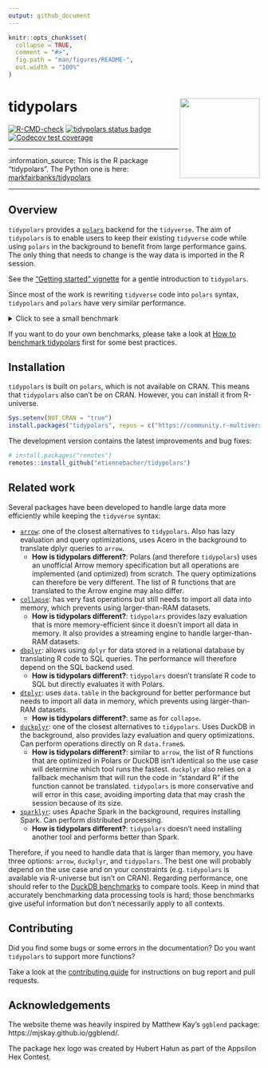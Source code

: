 ```yaml
---
output: github_document
---
```


```r
knitr::opts_chunk$set(
  collapse = TRUE,
  comment = "#>",
  fig.path = "man/figures/README-",
  out.width = "100%"
)
```

# tidypolars <a href="https://tidypolars.etiennebacher.com/"><img src="man/figures/logo.png" align="right" height="160" /></a>

<!-- badges: start -->
[![R-CMD-check](https://github.com/etiennebacher/tidypolars/actions/workflows/R-CMD-check.yml/badge.svg)](https://github.com/etiennebacher/tidypolars/actions/workflows/R-CMD-check.yml)
[![tidypolars status badge](https://etiennebacher.r-universe.dev/badges/tidypolars)](https://etiennebacher.r-universe.dev/tidypolars)
[![Codecov test coverage](https://codecov.io/gh/etiennebacher/tidypolars/branch/main/graph/badge.svg)](https://app.codecov.io/gh/etiennebacher/tidypolars?branch=main)
<!-- badges: end -->


---

:information_source: This is the R package "tidypolars". The Python one is here: [markfairbanks/tidypolars](https://github.com/markfairbanks/tidypolars)

---

<!-- * [Motivation](#motivation) -->
<!-- * [Installation](#installation) -->
<!-- * [Example](#example) -->
<!-- * [Contributing](#contributing) -->


## Overview

`tidypolars` provides a [`polars`](https://rpolars.github.io/) backend for the
`tidyverse`. The aim of `tidypolars` is to enable users to keep their existing
`tidyverse` code while using `polars` in the background to benefit from large
performance gains. The only thing that needs to change is the way data is
imported in the R session.

See the ["Getting started" vignette](https://tidypolars.etiennebacher.com/articles/tidypolars)
for a gentle introduction to `tidypolars`.

Since most of the work is rewriting `tidyverse` code into `polars` syntax,
`tidypolars` and `polars` have very similar performance.

<details>
<summary>Click to see a small benchmark</summary>

The main purpose of this benchmark is to show that `polars` and `tidypolars` are
close and to give an idea of the performance. For more thorough, representative
benchmarks about `polars`, take a look at [DuckDB benchmarks](https://duckdblabs.github.io/db-benchmark/) instead.

```r
library(collapse, warn.conflicts = FALSE)
library(dplyr, warn.conflicts = FALSE)
library(dtplyr)
library(polars)
library(tidypolars)

large_iris <- data.table::rbindlist(rep(list(iris), 100000))
large_iris_pl <- as_polars_lf(large_iris)
large_iris_dt <- lazy_dt(large_iris)

format(nrow(large_iris), big.mark = ",")

bench::mark(
  polars = {
    large_iris_pl$
      select(c("Sepal.Length", "Sepal.Width", "Petal.Length", "Petal.Width"))$
      with_columns(
        pl$when(
          (pl$col("Petal.Length") / pl$col("Petal.Width") > 3)
        )$then(pl$lit("long"))$
          otherwise(pl$lit("large"))$
          alias("petal_type")
      )$
      filter(pl$col("Sepal.Length")$is_between(4.5, 5.5))$
      collect()
  },
  tidypolars = {
    large_iris_pl |>
      select(starts_with(c("Sep", "Pet"))) |>
      mutate(
        petal_type = ifelse((Petal.Length / Petal.Width) > 3, "long", "large")
      ) |>
      filter(between(Sepal.Length, 4.5, 5.5)) |>
      compute()
  },
  dplyr = {
    large_iris |>
      select(starts_with(c("Sep", "Pet"))) |>
      mutate(
        petal_type = ifelse((Petal.Length / Petal.Width) > 3, "long", "large")
      ) |>
      filter(between(Sepal.Length, 4.5, 5.5))
  },
  dtplyr = {
    large_iris_dt |>
      select(starts_with(c("Sep", "Pet"))) |>
      mutate(
        petal_type = ifelse((Petal.Length / Petal.Width) > 3, "long", "large")
      ) |>
      filter(between(Sepal.Length, 4.5, 5.5)) |>
      as.data.frame()
  },
  collapse = {
    large_iris |>
      fselect(c("Sepal.Length", "Sepal.Width", "Petal.Length", "Petal.Width")) |>
      fmutate(
        petal_type = data.table::fifelse((Petal.Length / Petal.Width) > 3, "long", "large")
      ) |>
      fsubset(Sepal.Length >= 4.5 & Sepal.Length <= 5.5)
  },
  check = FALSE,
  iterations = 40
)

# NOTE: do NOT take the "mem_alloc" results into account.
# `bench::mark()` doesn't report the accurate memory usage for packages calling
# Rust code.
```
</details>

If you want to do your own benchmarks, please take a look at [How to benchmark tidypolars](https://tidypolars.etiennebacher.com/articles/how-to-benchmark) first for some best practices.


## Installation

`tidypolars` is built on `polars`, which is not available on CRAN. This means
that `tidypolars` also can't be on CRAN. However, you can install it from
R-universe.

```r
Sys.setenv(NOT_CRAN = "true")
install.packages("tidypolars", repos = c("https://community.r-multiverse.org", 'https://cloud.r-project.org'))
```

The development version contains the latest improvements and bug fixes:

```r
# install.packages("remotes")
remotes::install_github("etiennebacher/tidypolars")
```


## Related work

Several packages have been developed to handle large data more efficiently while keeping the `tidyverse` syntax:

* [`arrow`](https://arrow.apache.org/docs/r/): one of the closest alternatives to `tidypolars`. Also has lazy evaluation and query optimizations, uses Acero in the background to translate dplyr queries to `arrow`.
  - **How is tidypolars different?**: Polars (and therefore `tidypolars`) uses an unofficial Arrow memory specification but all operations are implemented (and optimized) from scratch. The query optimizations can therefore be very different. The list of R functions that are translated to the Arrow engine may also differ.

* [`collapse`](https://sebkrantz.github.io/collapse/): has very fast operations but still needs to import all data into memory, which prevents using larger-than-RAM datasets.
  - **How is tidypolars different?**: `tidypolars` provides lazy evaluation that is more memory-efficient since it doesn't import all data in memory. It also provides a streaming engine to handle larger-than-RAM datasets.

* [`dbplyr`](https://dbplyr.tidyverse.org/): allows using `dplyr` for data stored in a relational database by translating R code to SQL queries. The performance will therefore depend on the SQL backend used.
  - **How is tidypolars different?**: `tidypolars` doesn't translate R code to SQL but directly evaluates it with Polars.

* [`dtplyr`](https://dtplyr.tidyverse.org/): uses `data.table` in the background for better performance but needs to import all data in memory, which prevents using larger-than-RAM datasets.
  - **How is tidypolars different?**: same as for `collapse`.

* [`duckplyr`](https://duckplyr.tidyverse.org/): one of the closest alternatives to `tidypolars`. Uses DuckDB in the background, also provides lazy evaluation and query optimizations. Can perform operations directly on R `data.frame`s.
  - **How is tidypolars different?**: similar to `arrow`, the list of R functions that are optimized in Polars or DuckDB isn't identical so the use case will determine which tool runs the fastest. `duckplyr` also relies on a fallback mechanism that will run the code in "standard R" if the function cannot be translated. `tidypolars` is more conservative and will error in this case, avoiding importing data that may crash the session because of its size.

* [`sparklyr`](https://spark.posit.co/): uses Apache Spark in the background, requires installing Spark. Can perform distributed processing.
  - **How is tidypolars different?**: `tidypolars` doesn't need installing another tool and performs better than Spark.


Therefore, if you need to handle data that is larger than memory, you have three options: `arrow`, `duckplyr`, and `tidypolars`.
The best one will probably depend on the use case and on your constraints (e.g. `tidypolars` is available via R-universe but isn't on CRAN).
Regarding performance, one should refer to the [DuckDB benchmarks](https://duckdblabs.github.io/db-benchmark/) to compare tools.
Keep in mind that accurately benchmarking data processing tools is hard; those benchmarks give useful information but don't necessarily apply to all contexts.


## Contributing

Did you find some bugs or some errors in the documentation? Do you want
`tidypolars` to support more functions?

Take a look at the [contributing guide](https://tidypolars.etiennebacher.com/CONTRIBUTING.html) for instructions
on bug report and pull requests.


## Acknowledgements

The website theme was heavily inspired by Matthew Kay's `ggblend` package: https://mjskay.github.io/ggblend/.

The package hex logo was created by Hubert Hałun as part of the Appsilon Hex
Contest.
